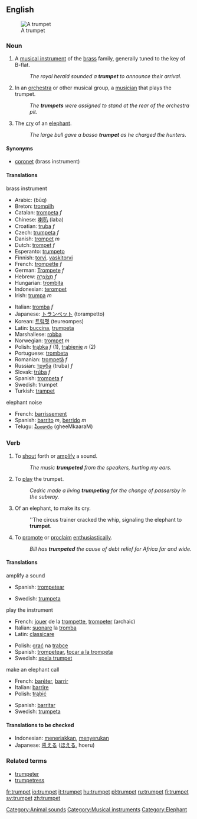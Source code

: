 {{wikipedia}}
==English==
[[Image:Trumpet.jpg|thumb|right|A trumpet]]

===Noun===
{{en-noun}}

# A [[musical instrument]] of the [[brass]] family, generally tuned to the key of B-flat.
#:''The royal herald sounded a '''trumpet''' to announce their arrival.''
# In an [[orchestra]] or other musical group, a [[musician]] that plays the trumpet.
#:''The '''trumpets''' were assigned to stand at the rear of the orchestra pit.''
# The [[cry]] of an [[elephant]].
#:''The large bull gave a basso '''trumpet''' as he charged the hunters.''

====Synonyms====
*[[coronet]] (brass instrument)

====Translations====
;brass instrument
{{top}}
*Arabic: {{ARchar|[[بوق]]}} (būq)
*Breton: [[trompilh]]
*Catalan: [[trompeta]] ''f''
*Chinese: [[喇叭]] (laba)
*Croatian: [[truba]] ''f''
*Czech: [[trumpeta]] ''f''
*Danish: [[trompet]] ''m''
*Dutch: [[trompet]] ''f''
*Esperanto: [[trumpeto]]
*Finnish: [[torvi]], [[vaskitorvi]]
*French: [[trompette]] ''f''
*German: [[Trompete]] ''f''
*Hebrew: [[חצוצרה|חֲצוֹצְרָה]] ''f''
*Hungarian: [[trombita]]
*Indonesian: [[terompet]]
*Irish: [[trumpa]] ''m''
{{mid}}
*Italian: [[tromba]] ''f''
*Japanese: [[トランペット]] (torampetto)
*Korean: [[트럼펫]] (teureompes)
*Latin: [[buccina]], [[trumpeta]]
*Marshallese: [[robba]]
*Norwegian: [[trompet]] ''m''
*Polish: [[trąbka]] ''f'' (1), [[trąbienie]] ''n'' (2)
*Portuguese: [[trombeta]]
*Romanian: [[trompetă]] ''f''
*Russian: [[труба]] (truba) ''f''
*Slovak: [[trúba]] ''f''
*Spanish: [[trompeta]] ''f''
*Swedish: trumpet
*Turkish: [[trampet]]
{{bottom}}

;elephant noise
*French: [[barrissement]]
*Spanish: [[barrito]] ''m'', [[berrido]] ''m''
*Telugu: [[ఘీంకారం]] (gheeMkaaraM)

===Verb===
{{en-verb}}
# To [[shout]] forth or [[amplify]] a sound.  <!--is this transitive?-->
#:''The music '''trumpeted''' from the speakers, hurting my ears.''
# To [[play]] the trumpet.
#:''Cedric made a living '''trumpeting''' for the change of passersby in the subway.''
# Of an elephant, to make its cry.
#:''The circus trainer cracked the whip, signaling the elephant to '''trumpet'''.
# To [[promote]] or [[proclaim]] [[enthusiastic]]ally.
#:''Bill has '''trumpeted''' the cause of debt relief for Africa far and wide.''

====Translations====
;amplify a sound
{{top}}
*Spanish: [[trompetear]] 
{{mid}}
*Swedish: [[trumpeta]] 
{{bottom}}

;play the instrument
{{top}}
*French: [[jouer]] de la [[trompette]], [[trompeter]] (archaic)
*Italian: [[suonare]] la [[tromba]]
*Latin: [[classicare]] 
{{mid}}
*Polish: [[grać]] na [[trąbka|trąbce]] 
*Spanish: [[trompetear]], [[tocar a la trompeta]]
*Swedish: [[spela trumpet]] 
{{bottom}}

;make an elephant call
{{top}}
*French: [[baréter]], [[barrir]]
*Italian: [[barrire]]
*Polish: [[trąbić]] 
{{mid}}
*Spanish: [[barritar]] 
*Swedish: [[trumpeta]] 
{{bottom}}

====Translations to be checked====
{{checktrans}}
*Indonesian: [[teriak|meneriakkan]], [[seru|menyerukan]]
*Japanese: [[吼える]] ([[ほえる]], hoeru)

===Related terms===
*[[trumpeter]]
*[[trumpetress]]

[[Category:Animal sounds]]
[[Category:Musical instruments]]
[[Category:Elephant]]

[[fr:trumpet]]
[[io:trumpet]]
[[it:trumpet]]
[[hu:trumpet]]
[[pl:trumpet]]
[[ru:trumpet]]
[[fi:trumpet]]
[[sv:trumpet]]
[[zh:trumpet]]